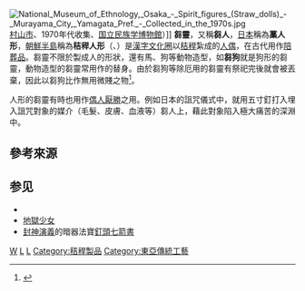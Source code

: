 [[File:National_Museum_of_Ethnology,_Osaka_-_Spirit_figures_(Straw_dolls)_-_Murayama_City,_Yamagata_Pref._-_Collected_in_the_1970s.jpg|thumb]][[村山市|村山市]]、1970年代收集、[[国立民族学博物館|国立民族学博物館]]）]]
'''芻靈'''，又稱'''芻人'''，[[日本|日本]]稱為'''藁人形'''，[[朝鮮半島|朝鮮半島]]稱為'''秸稈人形'''（{{lang-ko|짚인형}}、{{lang|ko|짚人形}}）是[[漢字文化圈|漢字文化圈]]以[[秸稈|秸稈]]紮成的[[人偶|人偶]]，在古代用作[[陪葬品|陪葬品]]。芻靈不限於製成人的形狀，還有馬、狗等動物造型，如'''芻狗'''就是狗形的芻靈，動物造型的芻靈常用作{{link-ja|除厄|厄除け}}的替身。由於芻狗等除厄用的芻靈有祭祀完後就會被丟棄，因此以芻狗比作無用微賤之物<ref>{{Cite web |url=http://cidian.xpcha.com/333g49zjsjq.html |title=芻狗 |access-date=2015-07-17 |archive-date=2019-06-07 |archive-url=https://web.archive.org/web/20190607010759/http://cidian.xpcha.com/333g49zjsjq.html |dead-url=no }}</ref>。

人形的芻靈有時也用作[[偶人厭勝|偶人厭勝]]之用。例如日本的{{illm|丑時參拜|ja|丑の刻参り}}詛咒儀式中，就用五寸釘打入埋入詛咒對象的媒介（毛髮、皮膚、血液等）芻人上，藉此對象陷入極大痛苦的深淵中。

== 參考來源 ==
{{reflist}}

== 参见 ==
* {{le|巫毒娃娃|Voodoo doll}}
* [[地獄少女|地獄少女]]
* [[封神演義|封神演義]]的暗器法寶[[釘頭七箭書|釘頭七箭書]]

{{culture-stub}}
[[Category:巫術|W]]
[[Category:東亞陪葬品|L]]
[[Category:玩偶|L]]
[[Category:秸稈製品|Category:秸稈製品]]
[[Category:東亞傳統工藝|Category:東亞傳統工藝]]